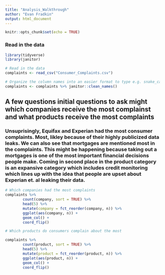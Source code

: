 ```yaml
---
title: "Analysis_Walkthrough"
author: "Evan Fradkin"
output: html_document
---
```


```r
knitr::opts_chunk$set(echo = TRUE)
```
### Read in the data
```r
library(tidyverse)
library(janitor)

# Read in the data
complaints <- read_csv("Consumer_Complaints.csv")

# Organize the column names into an easier format to type e.g. snake_case
complaints <- complaints %>% janitor::clean_names()

```

## A few questions initial questions to ask might which companies receive the most complainst and what products receive the most complaints

### Unsuprisingly, Equifax and Experian had the most consumer complaints. Most, likley because of their highly publicized data leaks. We can also see that mortgages are mentioned most in the complaints. This might be happening because taking out a mortgages is one of the most important financial decisions people make. Coming in second place in the product category is an expansive category which includes credit monitoring which lines up with the idea that people are upset about Experian et. al leaking their data.  

```r
# Which companies had the most complaints
complaints %>% 
        count(company, sort = TRUE) %>% 
        head(5) %>% 
        mutate(company = fct_reorder(company, n)) %>% 
        ggplot(aes(company, n)) +
        geom_col() +
        coord_flip()

# Which products do consumers complain about the most 

complaints %>% 
        count(product, sort = TRUE) %>% 
        head(5) %>% 
        mutate(product = fct_reorder(product, n)) %>% 
        ggplot(aes(product, n)) +
        geom_col() +
        coord_flip()




```

## 








